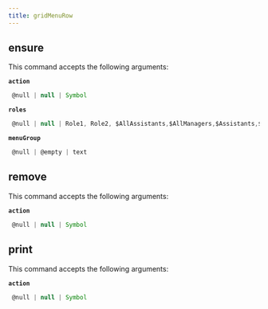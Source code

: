 ```yaml
---
title: gridMenuRow
---
```


## ensure

This command accepts the following arguments:

**`action`**
```js filename="type"
 @null | null | Symbol
```
**`roles`**
```js filename="type"
 @null | null | Role1, Role2, $AllAssistants,$AllManagers,$Assistants,$GrandManager,$Manager,$Public,$Self...
```
**`menuGroup`**
```js filename="type"
 @null | @empty | text
```

## remove

This command accepts the following arguments:

**`action`**
```js filename="type"
 @null | null | Symbol
```

## print

This command accepts the following arguments:

**`action`**
```js filename="type"
 @null | null | Symbol
```

